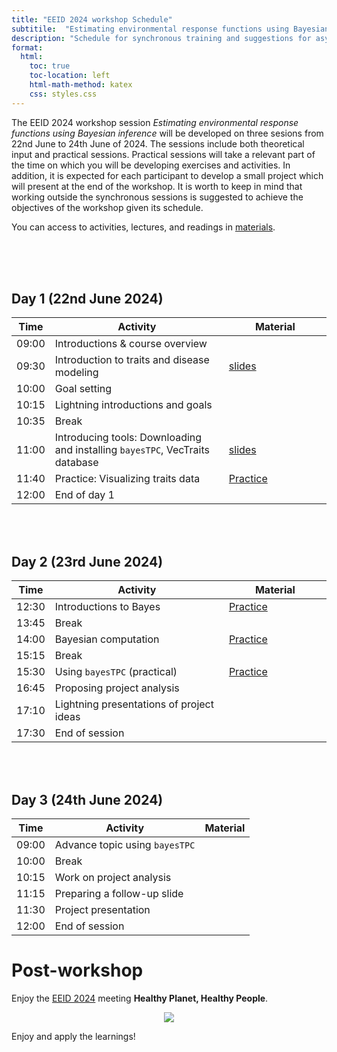 ```yaml
---
title: "EEID 2024 workshop Schedule"
subtitile:  "Estimating environmental response functions using Bayesian inference"
description: "Schedule for synchronous training and suggestions for asynchronous study"
format:
  html:
    toc: true
    toc-location: left
    html-math-method: katex
    css: styles.css
---
```


The EEID 2024 workshop session *Estimating environmental response functions using Bayesian inference* will be developed on three sesions from 22nd June to 24th June of 2024. The sessions include both theoretical input and practical sessions. Practical sessions will take a relevant part of the time on which you will be developing exercises and activities. In addition, it is expected for each participant to develop a small project which will present at the end of the workshop. It is worth to keep in mind that working outside the synchronous sessions is suggested to achieve the objectives of the workshop given its schedule. 

You can access to activities, lectures, and readings in [materials](materials.html).

<br> <br> <br>

## Day 1 (22nd June 2024)

| Time | Activity                       | Material          |
|------|--------------------------------|-------------------|
|09:00 |Introductions & course overview |                   |
|09:30 |Introduction to traits and disease modeling |[slides](intro_to_traits.pdf) |
|10:00 |Goal setting                    |                   |
|10:15 |Lightning introductions and goals|                  |
|10:35 |Break                           |                   |
|11:00 |Introducing tools: Downloading and installing `bayesTPC`, VecTraits database|[slides]() |
|11:40 |Practice: Visualizing traits data |[Practice]()     |
|12:00 |End of day 1                    |                   |

<br> <br>

## Day 2 (23rd June 2024)

| Time | Activity                       | Material          |
|------|--------------------------------|-------------------|
|12:30 |Introductions to Bayes          |[Practice](VB_Bayes_activity1.qmd) |
|13:45 |Break                           |                   |
|14:00 |Bayesian computation            |[Practice](VB_Bayes_activity2.Qmd) |
|15:15 |Break                           |                   |
|15:30 |Using `bayesTPC` (practical)    |[Practice](bayesTPC_activity.qmd) |
|16:45 |Proposing project analysis      |                   |
|17:10 |Lightning presentations of project ideas |          |
|17:30 |End of session                  |                   |

<br> <br>

## Day 3 (24th June 2024)

| Time | Activity                       | Material          |
|------|--------------------------------|-------------------|
|09:00 |Advance topic using `bayesTPC`  |                   |
|10:00 |Break                           |                   |
|10:15 |Work on project analysis        |                   |
|11:15 |Preparing a follow-up slide     |                   |
|11:30 |Project presentation            |                   |
|12:00 |End of session                  |                   |

# Post-workshop

Enjoy the [EEID 2024](https://woods.stanford.edu/EEIDConference2024) meeting **Healthy Planet, Healthy People**.

<center>![](EEID2024.jpg)</center>

Enjoy and apply the learnings!

<br> <br> <br>
